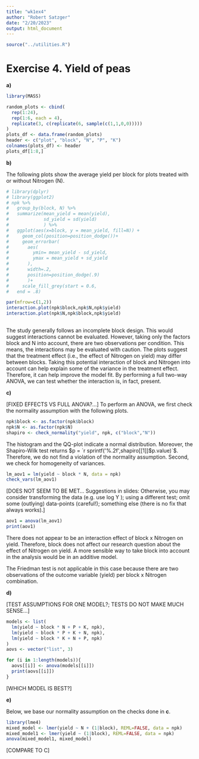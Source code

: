---
title: "wk1ex4"
author: "Robert Satzger"
date: "2/20/2023"
output: html_document
---

```{r, include=FALSE}
source("../utilities.R")
```

# Exercise 4. Yield of peas
**a)**
```{r}
library(MASS)

random_plots <- cbind(
  rep(1:24),
  rep(1:6, each = 4),
  replicate(3, c(replicate(6, sample(c(1,1,0,0)))))
)
plots_df <- data.frame(random_plots)
header <- c("plot", "block", "N", "P", "K")
colnames(plots_df) <- header
plots_df[1:8,]

```

**b)**

The following plots show the average yield per block for plots treated with or without Nitrogen (N).

```{r, echo=FALSE}
# library(dplyr)
# library(ggplot2)
# npk %>%
#   group_by(block, N) %>% 
#   summarize(mean_yield = mean(yield),
#             sd_yield = sd(yield)
#             ) %>%
#   ggplot(aes(x=block, y = mean_yield, fill=N)) +
#     geom_col(position=position_dodge())+
#     geom_errorbar(
#       aes(
#         ymin= mean_yield - sd_yield, 
#         ymax = mean_yield + sd_yield
#       ),
#       width=.2,
#       position=position_dodge(.9)
#       )+
#     scale_fill_grey(start = 0.6,
#   end = .8)

par(mfrow=c(1,2))
interaction.plot(npk$block,npk$N,npk$yield)
interaction.plot(npk$N,npk$block,npk$yield)
  
```
The study generally follows an incomplete block design. This would suggest interactions cannot be evaluated. However, taking only the factors block and N into account, there are two observations per condition. This means, the interactions may be evaluated with caution.
The plots suggest that the treatment effect (i.e., the effect of Nitrogen on yield) may differ between blocks. Taking this potential interaction of block and Nitrogen into account can help explain some of the variance in the treatment effect. Therefore, it can help improve the model fit. By performing a full two-way ANOVA, we can test whether the interaction is, in fact, present.

**c)**

[FIXED EFFECTS VS FULL ANOVA?...]
To perform an ANOVA, we first check the normality assumption with the following plots.

```{r}
npk$block <- as.factor(npk$block)
npk$N <- as.factor(npk$N)
shapiro <- check_normality("yield", npk, c("block","N"))
```
The histogram and the QQ-plot indicate a normal distribution. Moreover, the Shapiro-Wilk test returns $p = `r sprintf('%.2f',shapiro[[1]]$p.value)`$. Therefore, we do not find a violation of the normality assumption.
Second, we check for homogeneity of variances.

```{r}
lm_aov1 = lm(yield ~ block * N, data = npk)
check_vars(lm_aov1)
```
[DOES NOT SEEM TO BE MET...
Suggestions in slides:
Otherwise, you may consider
transforming the data (e.g. use log Y );
using a different test;
omit some (outlying) data-points (careful!);
something else (there is no fix that always works).
]

```{r}
aov1 = anova(lm_aov1)
print(aov1)
```

There does not appear to be an interaction effect of block x Nitrogen on yield. Therefore, block does not affect our research question about the effect of Nitrogen on yield. A more sensible way to take block into account in the analysis would be in an additive model.

The Friedman test is not applicable in this case because there are two observations of the outcome variable (yield) per block x Nitrogen combination.

**d)**

[TEST ASSUMPTIONS FOR ONE MODEL?; TESTS DO NOT MAKE MUCH SENSE...]

```{r}
models <- list(
  lm(yield ~ block * N + P + K, npk),
  lm(yield ~ block * P + K + N, npk),
  lm(yield ~ block * K + N + P, npk)
)
aovs <- vector("list", 3)

for (i in 1:length(models)){
  aovs[[i]] <- anova(models[[i]])
  print(aovs[[i]])
}
```
[WHICH MODEL IS BEST?]


**e)**

Below, we base our normality assumption on the checks done in **c**.

```{r}
library(lme4)
mixed_model <- lmer(yield ~ N + (1|block), REML=FALSE, data = npk)
mixed_model1 <- lmer(yield ~ (1|block), REML=FALSE, data = npk)
anova(mixed_model1, mixed_model)
```
[COMPARE TO C]
